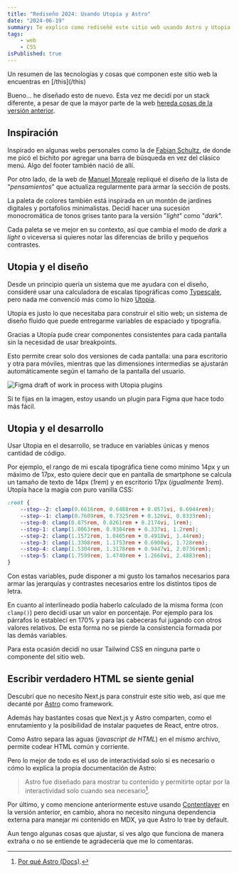 ```yaml
---
title: "Rediseño 2024: Usando Utopia y Astro"
date: "2024-06-19"
summary: Te explico como rediseñé este sitio web usando Astro y Utopia
tags: 
    - web
    - CSS
isPublished: true
---
```


<Message inPost>
	Un resumen de las tecnologías y cosas que componen este sitio web la encuentras en [/this](/this)
</Message>

Bueno... he diseñado esto de nuevo. Esta vez me decidí por un stack diferente, a pesar de que la mayor parte de la web [hereda cosas de la versión anterior](https://2023.juanberrios.com).

## Inspiración

Inspirado en algunas webs personales como la de [Fabian Schultz](https://www.fabianschultz.com/), de donde me picó el bichito por agregar una barra de búsqueda en vez del clásico menú. Algo del footer también nació de allí. 

Por otro lado, de la web de [Manuel Moreale](https://manuelmoreale.com/) repliqué el diseño de la lista de “*pensamientos*” que actualiza regularmente para armar la sección de posts.

La paleta de colores también está inspirada en un montón de jardines digitales y portafolios minimalistas. Decidí hacer una sucesión monocromática de tonos grises tanto para la versión "_light_" como "_dark_".

<Palette />

Cada paleta se ve mejor en su contexto, así que cambia el modo de _dark_ a _light_ o viceversa si quieres notar las diferencias de brillo y pequeños contrastes.

## Utopia y el diseño

Desde un principio quería un sistema que me ayudara con el diseño, consideré usar una calculadora de escalas tipográficas como [Typescale](https://typescale.com/), pero nada me convenció más como lo hizo [Utopia](https://utopia.fyi/).

Utopia es justo lo que necesitaba para construir el sitio web; un sistema de diseño fluido que puede entregarme variables de espaciado y tipografía.

Gracias a Utopía pude crear componentes consistentes para cada pantalla sin la necesidad de usar breakpoints.

Esto permite crear solo dos versiones de cada pantalla: una para escritorio y otra para móviles, mientras que las dimensiones intermedias se ajustarán automáticamente según el tamaño de la pantalla del usuario.

![Figma draft of work in process with Utopia plugins](https://storage.juanberrios.com/figma-capture.png)

Si te fijas en la imagen, estoy usando un plugin para Figma que hace todo más fácil.

## Utopia y el desarrollo

Usar Utopia en el desarrollo, se traduce en variables únicas y menos cantidad de código.

Por ejemplo, el rango de mi escala tipográfica tiene como mínimo 14px y un máximo de 17px, esto quiere decir que en pantalla de smartphone se calcula un tamaño de texto de 14px (_1rem_) y en escritorio 17px (_igualmente 1rem_). Utopía hace la magia con puro vanilla CSS:

```css
:root {
	--step--2: clamp(0.6616rem, 0.6488rem + 0.0571vi, 0.6944rem);
	--step--1: clamp(0.7609rem, 0.7325rem + 0.126vi, 0.8333rem);
	--step-0: clamp(0.875rem, 0.8261rem + 0.2174vi, 1rem);
	--step-1: clamp(1.0063rem, 0.9304rem + 0.337vi, 1.2rem);
	--step-2: clamp(1.1572rem, 1.0465rem + 0.4918vi, 1.44rem);
	--step-3: clamp(1.3308rem, 1.1753rem + 0.6908vi, 1.728rem);
	--step-4: clamp(1.5304rem, 1.3178rem + 0.9447vi, 2.0736rem);
	--step-5: clamp(1.7599rem, 1.4749rem + 1.2668vi, 2.4883rem);
}
```

Con estas variables, pude disponer a mi gusto los tamaños necesarios para armar las jerarquías y contrastes necesarios entre los distintos tipos de letra.

En cuanto al interlineado podía haberlo calculado de la misma forma (con `clamp()`) pero decidí usar un valor en porcentaje. Por ejemplo para los párrafos lo establecí en 170% y para las cabeceras fui jugando con otros valores relativos. De esta forma no se pierde la consistencia formada por las demás variables.

Para esta ocasión decidí no usar Tailwind CSS en ninguna parte o componente del sitio web.

## Escribir verdadero HTML se siente genial

Descubrí que no necesito Next.js para construir este sitio web, así que me decanté por [Astro](https://astro.build) como framework.

Además hay bastantes cosas que Next.js y Astro comparten, como el enrutamiento y la posibilidad de instalar paquetes de React, entre otros.

Como Astro separa las aguas (*javascript de HTML*) en el mismo archivo, permite codear HTML común y corriente.

Pero lo mejor de todo es el uso de interactividad solo si es necesario o cómo lo explica la propia documentación de Astro:

> Astro fue diseñado para mostrar tu contenido y permitirte optar por la interactividad solo cuando sea necesario[^1].

Por último, y como mencione anteriormente estuve usando [Contentlayer](/posts/contentlayer) en la versión anterior, en cambio, ahora no necesito ninguna dependencia externa para manejar mi contenido en MDX, ya que Astro lo trae by default.

Aun tengo algunas cosas que ajustar, si ves algo que funciona de manera extraña o no se entiende te agradecería que me lo comentaras.

[^1]: [Por qué Astro (Docs)](https://docs.astro.build/es/concepts/why-astro/#orientado-al-contenido).